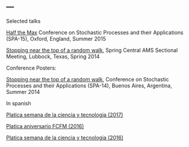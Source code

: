 ---
---

<link rel="stylesheet" href="styles.css" type="text/css">

Selected talks

[Half the Max](Oxford Talk.pdf) Conference on Stochastic Processes and their Applications (SPA-$15$), Oxford, England, Summer 2015

[Stopping near the top of a random walk](Lubbock talk.pdf), Spring Central AMS Sectional Meeting, Lubbock, Texas, Spring 2014

Conference Posters:

[Stopping near the top of a random walk](Stopping near(poster).pdf), Conference on Stochastic Processes and their Applications (SPA-$14$), Buenos Aires, Argentina, Summer 2014

In spanish

[Platica semana de la ciencia y tecnologia (2017)](Platica_ciencia_y_tecnologia_2017.pdf)

[Platica aniversario FCFM (2016)](Platica_aniversario_FCFM.pdf)

[Platica semana de la ciencia y tecnologia (2016)](Platica_ciencia_y_tecnologia_2016.pdf)
